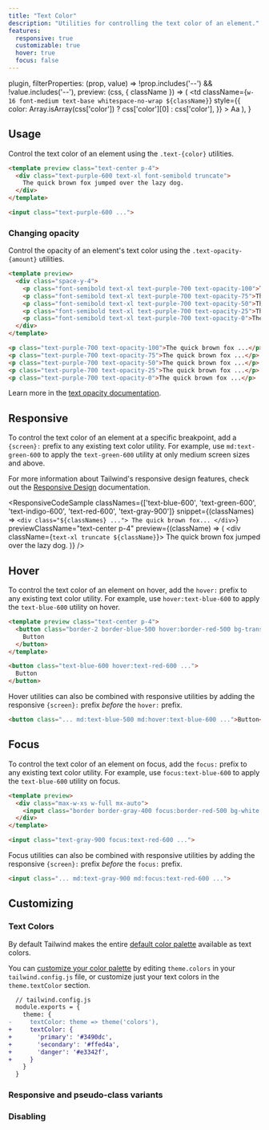 ```yaml
---
title: "Text Color"
description: "Utilities for controlling the text color of an element."
features:
  responsive: true
  customizable: true
  hover: true
  focus: false
---
```



  plugin,
  filterProperties: (prop, value) => !prop.includes('--') && !value.includes('--'),
  preview: (css, { className }) => (
    <td
      className={`w-16 font-medium text-base whitespace-no-wrap ${className}`}
      style={{
        color: Array.isArray(css['color']) ? css['color'][0] : css['color'],
      }}
    >
      Aa
    </td>
  ),
}

## Usage

Control the text color of an element using the `.text-{color}` utilities.

```html
<template preview class="text-center p-4">
  <div class="text-purple-600 text-xl font-semibold truncate">
    The quick brown fox jumped over the lazy dog.
  </div>
</template>

<input class="text-purple-600 ...">
```

### <Heading badge="v1.4.0+">Changing opacity</Heading>

Control the opacity of an element's text color using the `.text-opacity-{amount}` utilities.

```html
<template preview>
  <div class="space-y-4">
    <p class="font-semibold text-xl text-purple-700 text-opacity-100">The quick brown fox jumped over the lazy dog.</p>
    <p class="font-semibold text-xl text-purple-700 text-opacity-75">The quick brown fox jumped over the lazy dog.</p>
    <p class="font-semibold text-xl text-purple-700 text-opacity-50">The quick brown fox jumped over the lazy dog.</p>
    <p class="font-semibold text-xl text-purple-700 text-opacity-25">The quick brown fox jumped over the lazy dog.</p>
    <p class="font-semibold text-xl text-purple-700 text-opacity-0">The quick brown fox jumped over the lazy dog.</p>
  </div>
</template>

<p class="text-purple-700 text-opacity-100">The quick brown fox ...</p>
<p class="text-purple-700 text-opacity-75">The quick brown fox ...</p>
<p class="text-purple-700 text-opacity-50">The quick brown fox ...</p>
<p class="text-purple-700 text-opacity-25">The quick brown fox ...</p>
<p class="text-purple-700 text-opacity-0">The quick brown fox ...</p>
```

Learn more in the [text opacity documentation](/docs/text-opacity).

## Responsive

To control the text color of an element at a specific breakpoint, add a `{screen}:` prefix to any existing text color utility. For example, use `md:text-green-600` to apply the `text-green-600` utility at only medium screen sizes and above.

For more information about Tailwind's responsive design features, check out the [Responsive Design](/docs/responsive-design) documentation.

<ResponsiveCodeSample
  classNames={['text-blue-600', 'text-green-600', 'text-indigo-600', 'text-red-600', 'text-gray-900']}
  snippet={(classNames) => `
    <div class="${classNames} ...">
      The quick brown fox...
    </div>
  `}
  previewClassName="text-center p-4"
  preview={(className) => (
    <div className={`text-xl truncate ${className}`}>
      The quick brown fox jumped over the lazy dog.
    </div>
  )}
/>

## Hover

To control the text color of an element on hover, add the `hover:` prefix to any existing text color utility. For example, use `hover:text-blue-600` to apply the `text-blue-600` utility on hover.

```html
<template preview class="text-center p-4">
  <button class="border-2 border-blue-500 hover:border-red-500 bg-transparent text-blue-600 hover:text-red-600 py-2 px-4 font-semibold rounded">
    Button
  </button>
</template>

<button class="text-blue-600 hover:text-red-600 ...">
  Button
</button>
```

Hover utilities can also be combined with responsive utilities by adding the responsive `{screen}:` prefix *before* the `hover:` prefix.

```html
<button class="... md:text-blue-500 md:hover:text-blue-600 ...">Button</button>
```

## Focus

To control the text color of an element on focus, add the `focus:` prefix to any existing text color utility. For example, use `focus:text-blue-600` to apply the `text-blue-600` utility on focus.

```html
<template preview>
  <div class="max-w-xs w-full mx-auto">
    <input class="border border-gray-400 focus:border-red-500 bg-white text-gray-900 appearance-none inline-block w-full focus:text-red-600 border rounded py-3 px-4 focus:outline-none" placeholder="Focus me" value="Focus me">
  </div>
</template>

<input class="text-gray-900 focus:text-red-600 ...">
```

Focus utilities can also be combined with responsive utilities by adding the responsive `{screen}:` prefix *before* the `focus:` prefix.

```html
<input class="... md:text-gray-900 md:focus:text-red-600 ...">
```

## Customizing

### Text Colors

By default Tailwind makes the entire [default color palette](/docs/customizing-colors#default-color-palette) available as text colors.

You can [customize your color palette](/docs/colors#customizing) by editing `theme.colors` in your `tailwind.config.js` file, or customize just your text colors in the `theme.textColor` section.

```diff
  // tailwind.config.js
  module.exports = {
    theme: {
-     textColor: theme => theme('colors'),
+     textColor: {
+       'primary': '#3490dc',
+       'secondary': '#ffed4a',
+       'danger': '#e3342f',
+     }
    }
  }
```

### Responsive and pseudo-class variants

<Variants plugin="textColor" />

### Disabling

<Disabling plugin="textColor" />
